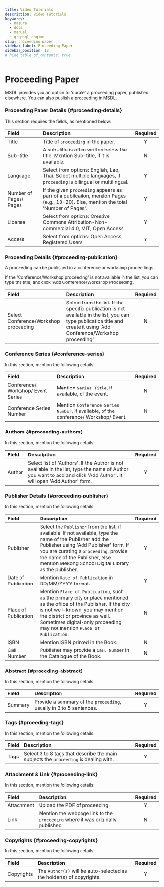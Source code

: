```yaml
---
title: Video Tutorials
description: Video Tutorials
keywords:
  - hasura
  - docs
  - manual
  - graphql engine
slug: proceeding-paper
sidebar_label: Proceeding Paper
sidebar_position: 12
# hide_table_of_contents: true
---
```


# Proceeding Paper


MSDL provides you an option to 'curate' a proceeding paper, published elsewhere. You can also publish a proceeding in
MSDL.

### Proceeding Paper Details {#proceeding-details}

This section requires the fields, as mentioned below:

<Thumbnail src="/img/proceeding/proceeding-details.png" alt="proceeding details" />

| Field                  | Description                                                                                                                         | Required |
| :--------------------- | :---------------------------------------------------------------------------------------------------------------------------------- | :------: |
| Title                  | Title of `proceeding` in the paper.                                                                                                 |    Y     |
| Sub-title              | A sub-title is often written below the title. Mention Sub-title, if it is available.                                                |    N     |
| Language               | Select from options: English, Lao, Thai. Select multiple languages, if `proceeding` is bilingual or multilingual.                   |    Y     |
| Number of Pages/ Pages | If the given `proceeding` appears as part of a publication, mention Pages (e.g., 10-20). Else, mention the total 'Number of Pages'. |    Y     |
| License                | Select from options: Creative Commons Attribution-Non-commercial 4.0, MIT, Open Access                                              |    Y     |
| Access                 | Select from options: Open Access, Registered Users                                                                                  |    Y     |

### Proceeding Details {#proceeding-publication}

A proceeding can be published in a conference or workshop proceedings.

<Thumbnail src="/img/proceeding/proceeding-publication.png" alt="proceeding-proceeding paper  publication" />

If the 'Conference/Workshop proceeding' is not available in the list, you can type the title, and click 'Add
Conference/Workshop Proceeding'.

| Field                                 | Description                                                                                                                                                             | Required |
| :------------------------------------ | :---------------------------------------------------------------------------------------------------------------------------------------------------------------------- | :------: |
| Select Conference/Workshop proceeding | Select from the list. If the specific publication is not available in the list, you can type publication title and create it using 'Add Conference/Workshop proceeding' |    N     |

### Conference Series {#conference-series}

In this section, mention the following details:

<Thumbnail src="/img/proceeding/proceeding-series-volume.png" alt="Conference/Workshop proceeding series and volume" />

| Field                              | Description                                                                           | Required |
| :--------------------------------- | :------------------------------------------------------------------------------------ | :------: |
| Conference/ Workshop/ Event Series | Mention `Series Title`, if available, of the event.                                   |    N     |
| Conference Series Number           | Mention `Conference Series Number`, if available, of the conference/ Workshop/ Event. |    N     |

### Authors {#proceeding-authors}

In this section, mention the following details:

<Thumbnail src="/img/proceeding/proceeding-authors.png" alt="proeeding Authors" />

| Field  | Description                                                                                                                                                           | Required |
| :----- | :-------------------------------------------------------------------------------------------------------------------------------------------------------------------- | :------: |
| Author | Select list of 'Authors'. If the Author is not available in the list, type the name of Author you want to add and click 'Add Author'. It will open 'Add Author' form. |    Y     |

### Publisher Details {#proceeding-publisher}

In this section, mention the following details:

<Thumbnail src="/img/proceeding/proceeding-publisher.png" alt="proceeding publisher MSDL" />

| Field                | Description                                                                                                                                                                                                                                                                            | Required |
| :------------------- | :------------------------------------------------------------------------------------------------------------------------------------------------------------------------------------------------------------------------------------------------------------------------------------- | :------: |
| Publisher            | Select the `Publisher` from the list, if available. If not available, type the name of the Publisher add the Publisher using 'Add Publisher' form. If you are curating a `proceeding`, provide the name of the Publisher, else mention Mekong School Digital Library as the publisher. |    Y     |
| Date of Publication  | Mention `Date of Publication` in DD/MM/YYYY format.                                                                                                                                                                                                                                    |    Y     |
| Place of Publication | Mention `Place of Publication`, such as the primary city or place mentioned as the office of the Publisher. If the city is not well-known, you may mention the district or province as well. Sometimes digital-only proceeding may not mention `Place of Publication`.                 |    N     |
| ISBN                 | Mention ISBN printed in the Book.                                                                                                                                                                                                                                                      |    N     |
| Call Number          | Publisher may provide a `Call Number` in the Catalogue of the Book.                                                                                                                                                                                                                    |    N     |

### Abstract {#proeeding-abstract}

In this section, mention the following details:

<Thumbnail src="/img/proceeding/proceeding-abstract.png" alt="proeeding abstract" />

| Field   | Description                                                         | Required |
| :------ | :------------------------------------------------------------------ | :------: |
| Summary | Provide a summary of the `proceeding`, usually in 3 to 5 sentences. |    Y     |

### Tags {#proeeding-tags}

In this section, mention the following details:

<Thumbnail src="/img/proceeding/proceeding-tags.png" alt="proeeding tags" />

| Field | Description                                                                          | Required |
| :---- | :----------------------------------------------------------------------------------- | :------: |
| Tags  | Select 3 to 8 tags that describe the main subjects the `proceeding` is dealing with. |    Y     |

### Attachment & Link {#proceeding-link}

In this section, mention the following details:

<Thumbnail src="/img/proceeding/proceeding-attachment-link.png" alt="proceeding text attachment link MSDL" />

| Field      | Description                                                                     | Required |
| :--------- | :------------------------------------------------------------------------------ | :------: |
| Attachment | Upload the PDF of proceeding.                                                   |    Y     |
| Link       | Mention the webpage link to the `proceeding` where it was originally published. |    N     |

### Copyrights {#proceeding-copyrights}

In this section, mention the following details:

<Thumbnail src="/img/proceeding/proceeding-copyrights.png" alt="proceeding copyright MSDL" />

| Field      | Description                                                           | Required |
| :--------- | :-------------------------------------------------------------------- | :------: |
| Copyrights | The `Author(s)` will be auto-selected as the holder(s) of copyrights. |    Y     |
